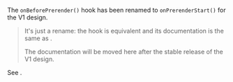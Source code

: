 
The `onBeforePrerender()` hook has been renamed to `onPrerenderStart()` for the V1 design.

> It's just a rename: the hook is equivalent and its documentation is the same as <Link href="/i18n#pre-rendering" />.
>
> The documentation will be moved here after the stable release of the V1 design.

See <Link href="/migration/v1-design#renamed-hooks" />.
